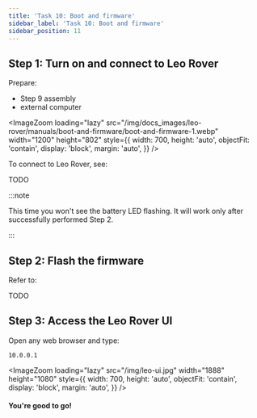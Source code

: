 ```yaml
---
title: 'Task 10: Boot and firmware'
sidebar_label: 'Task 10: Boot and firmware'
sidebar_position: 11
---
```



## Step 1: Turn on and connect to Leo Rover

Prepare:

- Step 9 assembly
- external computer

<ImageZoom
  loading="lazy"
  src="/img/docs_images/leo-rover/manuals/boot-and-firmware/boot-and-firmware-1.webp"
  width="1200"
  height="802"
  style={{
    width: 700,
    height: 'auto',
    objectFit: 'contain',
    display: 'block',
    margin: 'auto',
  }}
/>

To connect to Leo Rover, see:

TODO

:::note

This time you won't see the battery LED flashing. It will work only after successfully performed Step 2.

:::

## Step 2: Flash the firmware

Refer to:

TODO

## Step 3: Access the Leo Rover UI

Open any web browser and type:

```
10.0.0.1
```

<ImageZoom
  loading="lazy"
  src="/img/leo-ui.jpg"
  width="1888"
  height="1080"
  style={{
    width: 700,
    height: 'auto',
    objectFit: 'contain',
    display: 'block',
    margin: 'auto',
  }}
/>

#### You're good to go!
